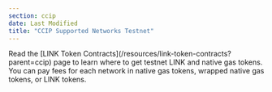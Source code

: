 ```yaml
---
section: ccip
date: Last Modified
title: "CCIP Supported Networks Testnet"
---
```



<Aside type="note" title="Testnet tokens">
  Read the [LINK Token Contracts](/resources/link-token-contracts?parent=ccip) page to learn where to get testnet LINK
  and native gas tokens. You can pay fees for each network in native gas tokens, wrapped native gas tokens, or LINK
  tokens.
</Aside>

<Main environment={Environment.Testnet} />
